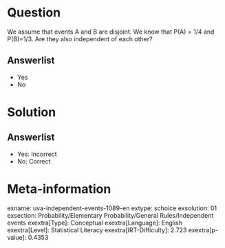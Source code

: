 Question
========

We assume that events A and B are disjoint. We know that P(A) = 1/4 and P(B)=1/3. Are they also independent of each other?

Answerlist
----------

* Yes
* No

Solution
========

Answerlist
----------

* Yes: Incorrect
* No: Correct

Meta-information
================
exname: uva-independent-events-1089-en
extype: schoice
exsolution: 01
exsection: Probability/Elementary Probability/General Rules/Independent events
exextra[Type]: Conceptual
exextra[Language]: English
exextra[Level]: Statistical Literacy
exextra[IRT-Difficulty]: 2.723
exextra[p-value]: 0.4353

